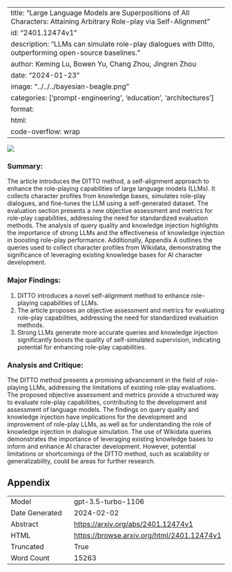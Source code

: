 
---
title: "Large Language Models are Superpositions of All Characters: Attaining Arbitrary Role-play via Self-Alignment"
id: "2401.12474v1"
description: "LLMs can simulate role-play dialogues with Ditto, outperforming open-source baselines."
author: Keming Lu, Bowen Yu, Chang Zhou, Jingren Zhou
date: "2024-01-23"
image: "../../../bayesian-beagle.png"
categories: ['prompt-engineering', 'education', 'architectures']
format:
  html:
    code-overflow: wrap
---

![](None)

### Summary:

The article introduces the DITTO method, a self-alignment approach to enhance the role-playing capabilities of large language models (LLMs). It collects character profiles from knowledge bases, simulates role-play dialogues, and fine-tunes the LLM using a self-generated dataset. The evaluation section presents a new objective assessment and metrics for role-play capabilities, addressing the need for standardized evaluation methods. The analysis of query quality and knowledge injection highlights the importance of strong LLMs and the effectiveness of knowledge injection in boosting role-play performance. Additionally, Appendix A outlines the queries used to collect character profiles from Wikidata, demonstrating the significance of leveraging existing knowledge bases for AI character development.

### Major Findings:
1. DITTO introduces a novel self-alignment method to enhance role-playing capabilities of LLMs.
2. The article proposes an objective assessment and metrics for evaluating role-play capabilities, addressing the need for standardized evaluation methods.
3. Strong LLMs generate more accurate queries and knowledge injection significantly boosts the quality of self-simulated supervision, indicating potential for enhancing role-play capabilities.

### Analysis and Critique:
The DITTO method presents a promising advancement in the field of role-playing LLMs, addressing the limitations of existing role-play evaluations. The proposed objective assessment and metrics provide a structured way to evaluate role-play capabilities, contributing to the development and assessment of language models. The findings on query quality and knowledge injection have implications for the development and improvement of role-play LLMs, as well as for understanding the role of knowledge injection in dialogue simulation. The use of Wikidata queries demonstrates the importance of leveraging existing knowledge bases to inform and enhance AI character development. However, potential limitations or shortcomings of the DITTO method, such as scalability or generalizability, could be areas for further research.

## Appendix

|          |          |
|----------|----------|
| Model     | gpt-3.5-turbo-1106       |
| Date Generated     | 2024-02-02       |
| Abstract | [https://arxiv.org/abs/2401.12474v1](https://arxiv.org/abs/2401.12474v1)        |
| HTML     | [https://browse.arxiv.org/html/2401.12474v1](https://browse.arxiv.org/html/2401.12474v1)       |
| Truncated       | True       |
| Word Count       | 15263       |